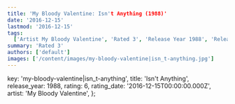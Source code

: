 ```yaml
---
title: 'My Bloody Valentine: Isn't Anything (1988)'
date: '2016-12-15'
lastmod: '2016-12-15'
tags:
  ['Artist My Bloody Valentine', 'Rated 3', 'Release Year 1988', 'Release Decade 1980']
summary: 'Rated 3'
authors: ['default']
images: ['/content/images/my-bloody-valentine|isn_t-anything.jpg']
---
```


  key: 'my-bloody-valentine|isn_t-anything',
  title: 'Isn't Anything',
  release_year: 1988,
  rating: 6,
  rating_date: '2016-12-15T00:00:00.000Z',
  artist: 'My Bloody Valentine',
};

<MusicRating data={data} />
